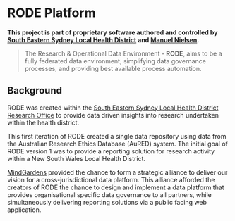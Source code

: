 # RODE Platform

**This project is part of proprietary software authored and controlled by [South Eastern Sydney Local Health District](https://www.seslhd.health.nsw.gov.au/services-clinics/directory/research) and [Manuel Nielsen](mailto:Manuel.Nielsen@health.nsw.gov.au).**

> The Research & Operational Data Environment - **RODE**, aims to be a fully federated data environment, simplifying data governance processes, and providing best available process automation.

## Background

RODE was created within the [South Eastern Sydney Local Health District Research Office](https://www.seslhd.health.nsw.gov.au/services-clinics/directory/research) to provide data driven insights into research undertaken within the health district.

This first iteration of RODE created a single data repository using data from the Australian Research Ethics Database (AuRED) system. The initial goal of RODE version 1 was to provide a reporting solution for research activity within a New South Wales Local Health District.

[MindGardens](https://www.mindgardens.org.au/) provided the chance to form a strategic alliance to deliver our vision for a cross-jurisdictional data platform. This alliance afforded the creators of RODE the chance to design and implement a data platform that provides organisational specific data governance to all partners, while simultaneously delivering reporting solutions via a public facing web application.
